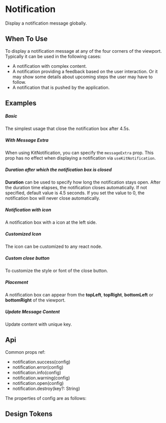 
<Meta of={KitNotificationStories} />

# Notification

Display a notification message globally.

## When To Use

To display a notification message at any of the four corners of the viewport. Typically it can be used in the following cases:

-   A notification with complex content.
-   A notification providing a feedback based on the user interaction. Or it may show some details about upcoming steps the user may have to follow.
-   A notification that is pushed by the application.

## Examples

##### Basic

The simplest usage that close the notification box after 4.5s.

<CustomCanvas content={Examples.Basic} source={Sources.Basic} id="notification-basic" />

##### With Message Extra

When using KitNotification, you can specify the `messageExtra` prop. This prop has no effect when displaying a notification via `useKitNotification`.

<CustomCanvas content={Examples.Subtitle} source={Sources.Subtitle} id="notification-message-extra" />

##### Duration after which the notification box is closed

**Duration** can be used to specify how long the notification stays open. After the duration time elapses, the notification closes automatically. If not specified, default value is 4.5 seconds. If you set the value to 0, the notification box will never close automatically.

<CustomCanvas content={Examples.Duration} source={Sources.Duration} id="notification-duration" />

##### Notification with icon

A notification box with a icon at the left side.

<CustomCanvas content={Examples.Icon} source={Sources.Icon} id="notification-icon" />

##### Customized Icon

The icon can be customized to any react node.

<CustomCanvas content={Examples.CustomIcon} source={Sources.CustomIcon} id="notification-custom-icon" />

##### Custom close button

To customize the style or font of the close button.

<CustomCanvas content={Examples.CustomClose} source={Sources.CustomClose} id="notification-custom-close" />

##### Placement

A notification box can appear from the **topLeft**, **topRight**, **bottomLeft** or **bottomRight** of the viewport.

<CustomCanvas content={Examples.Placement} source={Sources.Placement} id="notification-placement" />

##### Update Message Content

Update content with unique key.

<CustomCanvas content={Examples.UpdateMessage} source={Sources.UpdateMessage} id="notification-update-message" />

## Api

<Canvas of={KitNotificationStories.Api} />

Common props ref:

-   notification.success(config)
-   notification.error(config)
-   notification.info(config)
-   notification.warning(config)
-   notification.open(config)
-   notification.destroy(key?: String)

The properties of config are as follows:

<Controls of={KitNotificationStories.Api} />

## Design Tokens

<DesignTokens path="components.Notfication" tokens={fields?.components?.Notfication} />

